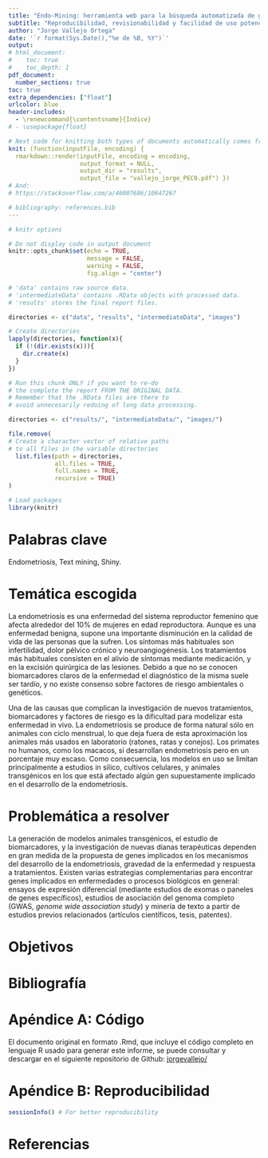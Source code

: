 ```yaml
---
title: "Endo-Mining: herramienta web para la búsqueda automatizada de genes potencialmente relacionados con la endometriosis a través de minería de textos en PubMed"
subtitle: "Reproducibilidad, revisionabilidad y facilidad de uso potenciadas a través del lenguaje de programación R"
author: "Jorge Vallejo Ortega"
date: '`r format(Sys.Date(),"%e de %B, %Y")`'
output:
# html_document:
#    toc: true
#    toc_depth: 1
pdf_document:
  number_sections: true
toc: true
extra_dependencies: ["float"]
urlcolor: blue
header-includes:
  - \renewcommand{\contentsname}{Índice}
# - \usepackage{float}

# Next code for knitting both types of documents automatically comes from https://stackoverflow.com/questions/39662365/knit-one-markdown-file-to-two-output-files/53280491#53280491
knit: (function(inputFile, encoding) {
  rmarkdown::render(inputFile, encoding = encoding,
                    output_format = NULL,
                    output_dir = "results",
                    output_file = "vallejo_jorge_PEC0.pdf") })
# And:
# https://stackoverflow.com/a/46007686/10647267

# bibliography: references.bib
---
```

  
```r
# knitr options

# Do not display code in output document
knitr::opts_chunk$set(echo = TRUE,
                      message = FALSE,
                      warning = FALSE,
                      fig.align = "center")
```

```r
# 'data' contains raw source data.
# 'intermediateData' contains .RData objects with processed data.
# 'results' stores the final report files.

directories <- c("data", "results", "intermediateData", "images")

# Create directories
lapply(directories, function(x){
  if (!(dir.exists(x))){
    dir.create(x)
  }
})
```

```r
# Run this chunk ONLY if you want to re-do
# the complete the report FROM THE ORIGINAL DATA.
# Remember that the .RData files are there to
# avoid unnecesarily redoing of long data processing.

directories <- c("results/", "intermediateData/", "images/")

file.remove(
# Create a character vector of relative paths
# to all files in the variable directories
  list.files(path = directories,
             all.files = TRUE,
             full.names = TRUE,
             recursive = TRUE)
)
```

```r
# Load packages
library(knitr)
```

# Palabras clave

Endometriosis, Text mining, Shiny.

# Temática escogida

La endometriosis es una enfermedad del sistema reproductor femenino que afecta alrededor del 10% de mujeres en edad reproductora. Aunque es una enfermedad benigna, supone una importante disminución en la calidad de vida de las personas que la sufren. Los síntomas más habituales son infertilidad, dolor pélvico crónico y neuroangiogénesis. Los tratamientos más habituales consisten en el alivio de síntomas mediante medicación, y en la excisión quirúrgica de las lesiones. Debido a que no se conocen biomarcadores claros de la enfermedad el diagnóstico de la misma suele ser tardío, y no existe consenso sobre factores de riesgo ambientales o genéticos.

Una de las causas que complican la investigación de nuevos tratamientos, biomarcadores y factores de riesgo es la dificultad para modelizar esta enfermedad in vivo. La endometriosis se produce de forma natural sólo en animales con ciclo menstrual, lo que deja fuera de esta aproximación los animales más usados en laboratorio (ratones, ratas y conejos). Los primates no humanos, como los macacos, sí desarrollan endometriosis pero en un porcentaje muy escaso. Como consecuencia, los modelos en uso se limitan principalmente a estudios in silico, cultivos celulares, y animales transgénicos en los que está afectado algún gen supuestamente implicado en el desarrollo de la endometriosis.

# Problemática a resolver

La generación de modelos animales transgénicos, el estudio de biomarcadores, y la investigación de nuevas dianas terapéuticas dependen en gran medida de la propuesta de genes implicados en los mecanismos del desarrollo de la endometriosis, gravedad de la enfermedad y respuesta a tratamientos. Existen varias estrategias complementarias para encontrar genes implicados en enfermedades o procesos biológicos en general: ensayos de expresión diferencial (mediante estudios de exomas o paneles de genes específicos), estudios de asociación del genoma completo (GWAS, _genome wide association study_) y minería de texto a partir de estudios previos relacionados (artículos científicos, tesis, patentes).



# Objetivos
# Bibliografía

# Apéndice A: Código

El documento original en formato .Rmd, que incluye el código completo en lenguaje R usado para generar este informe, se puede consultar y descargar en el siguiente repositorio de Github:
[jorgevallejo/](https://github.com/jorgevallejo/)

# Apéndice B: Reproducibilidad {#apendiceB}
```r
sessionInfo() # For better reproducibility
```


# Referencias